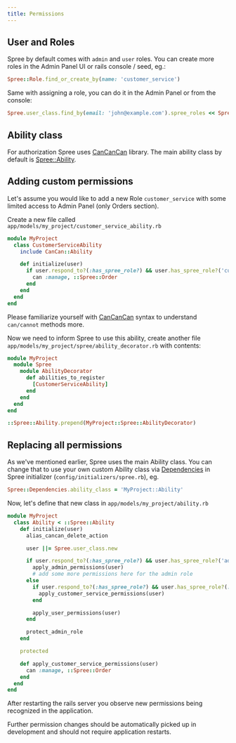 ```yaml
---
title: Permissions
---
```


## User and Roles

Spree by default comes with `admin` and `user` roles. You can create more roles in the Admin Panel UI or rails console / seed, eg.:

```ruby
Spree::Role.find_or_create_by(name: 'customer_service')
```

Same with assigning a role, you can do it in the Admin Panel or from the console:

```ruby
Spree.user_class.find_by(email: 'john@example.com').spree_roles << Spree::Role.find_or_create_by(name: 'customer_service')
```

## Ability class

For authorization Spree uses [CanCanCan](https://github.com/CanCanCommunity/cancancan) library. The main ability class by default is [Spree::Ability](https://github.com/spree/spree/blob/master/core/app/models/spree/ability.rb).

## Adding custom permissions

Let's assume you would like to add a new Role `customer_service` with some limited access to Admin Panel \(only Orders section\).

Create a new file called `app/models/my_project/customer_service_ability.rb`

```ruby
module MyProject
  class CustomerServiceAbility
    include CanCan::Ability

    def initialize(user)
      if user.respond_to?(:has_spree_role?) && user.has_spree_role?('customer_service')
        can :manage, ::Spree::Order
      end
    end
  end
end
```

Please familiarize yourself with [CanCanCan](https://github.com/CanCanCommunity/cancancan) syntax to understand `can/cannot` methods more.

Now we need to inform Spree to use this ability, create another file `app/models/my_project/spree/ability_decorator.rb` with contents:

```ruby
module MyProject
  module Spree
    module AbilityDecorator
      def abilities_to_register
        [CustomerServiceAbility]
      end
    end
  end
end

::Spree::Ability.prepend(MyProject::Spree::AbilityDecorator)
```

## Replacing all permissions

As we've mentioned earlier, Spree uses the main Ability class. You can change that to use your own custom Ability class via [Dependencies](dependencies) in Spree initializer \(`config/initializers/spree.rb`\), eg.

```ruby
Spree::Dependencies.ability_class = 'MyProject::Ability'
```

Now, let's define that new class in `app/models/my_project/ability.rb`

```ruby
module MyProject
  class Ability < ::Spree::Ability
    def initialize(user)
      alias_cancan_delete_action

      user ||= Spree.user_class.new

      if user.respond_to?(:has_spree_role?) && user.has_spree_role?('admin')
        apply_admin_permissions(user)
        # add some more permissions here for the admin role
      else 
        if user.respond_to?(:has_spree_role?) && user.has_spree_role?(:customer_service)
          apply_customer_service_permissions(user)
        end

        apply_user_permissions(user)
      end

      protect_admin_role
    end

    protected

    def apply_customer_service_permissions(user)
      can :manage, ::Spree::Order
    end
  end
end
```

After restarting the rails server you observe new permissions being recognized in the application.

Further permission changes should be automatically picked up in development and should not require application restarts.

